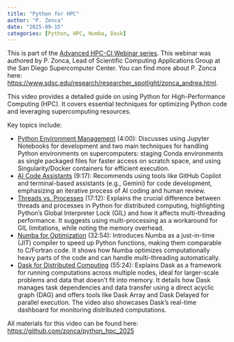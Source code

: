 ```yaml
---
title: "Python for HPC"
author: "P. Zonca"
date: "2025-09-15"
categories: [Python, HPC, Numba, Dask]
---
```


This is part of the [Advanced HPC-CI Webinar series](https://www.sdsc.edu/education/training-programs/Advanced-HPC-CI-Webinars.html). This webinar was authored by P. Zonca, Lead of Scientific Computing Applications Group at the San Diego Supercomputer Center. You can find more about P. Zonca here: [https://www.sdsc.edu/research/researcher_spotlight/zonca_andrea.html](https://www.sdsc.edu/research/researcher_spotlight/zonca_andrea.html).

This video provides a detailed guide on using Python for High-Performance Computing (HPC). It covers essential techniques for optimizing Python code and leveraging supercomputing resources.

Key topics include:

*   [Python Environment Management](https://www.youtube.com/watch?v=Zv4DcRy1yeg&t=240s) (4:00): Discusses using Jupyter Notebooks for development and two main techniques for handling Python environments on supercomputers: staging Conda environments as single packaged files for faster access on scratch space, and using Singularity/Docker containers for efficient execution.
*   [AI Code Assistants](https://www.youtube.com/watch?v=Zv4DcRy1yeg&t=557s) (9:17): Recommends using tools like GitHub Copilot and terminal-based assistants (e.g., Gemini) for code development, emphasizing an iterative process of AI coding and human review.
*   [Threads vs. Processes](https://www.youtube.com/watch?v=Zv4DcRy1yeg&t=1032s) (17:12): Explains the crucial difference between threads and processes in Python for distributed computing, highlighting Python's Global Interpreter Lock (GIL) and how it affects multi-threading performance. It suggests using multi-processing as a workaround for GIL limitations, while noting the memory overhead.
*   [Numba for Optimization](https://www.youtube.com/watch=Zv4DcRy1yeg&t=1974s) (32:54): Introduces Numba as a just-in-time (JIT) compiler to speed up Python functions, making them comparable to C/Fortran code. It shows how Numba optimizes computationally heavy parts of the code and can handle multi-threading automatically.
*   [Dask for Distributed Computing](https://www.youtube.com/watch?v=Zv4DcRy1yeg&t=3324s) (55:24): Explains Dask as a framework for running computations across multiple nodes, ideal for larger-scale problems and data that doesn't fit into memory. It details how Dask manages task dependencies and data transfer using a direct acyclic graph (DAG) and offers tools like Dask Array and Dask Delayed for parallel execution. The video also showcases Dask's real-time dashboard for monitoring distributed computations.

All materials for this video can be found here: [https://github.com/zonca/python_hpc_2025](https://github.com/zonca/python_hpc_2025)